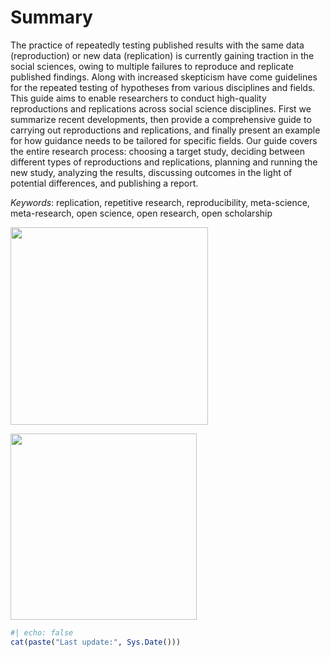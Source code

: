 # Summary {#abstract}

The practice of repeatedly testing published results with the same data (reproduction) or new data (replication) is currently gaining traction in the social sciences, owing to multiple failures to reproduce and replicate published findings. Along with increased skepticism have come guidelines for the repeated testing of hypotheses from various disciplines and fields. This guide aims to enable researchers to conduct high-quality reproductions and replications across social science disciplines. First we summarize recent developments, then provide a comprehensive guide to carrying out reproductions and replications, and finally present an example for how guidance needs to be tailored for specific fields. Our guide covers the entire research process: choosing a target study, deciding between different types of reproductions and replications, planning and running the new study, analyzing the results, discussing outcomes in the light of potential differences, and publishing a report.

*Keywords*: replication, repetitive research, reproducibility, meta-science, meta-research, open science, open research, open scholarship

![](images/clipboard-410410403.png){width="316"}

![](images/mücos_forrt.png){width="298"}

```r
#| echo: false
cat(paste("Last update:", Sys.Date()))
```
